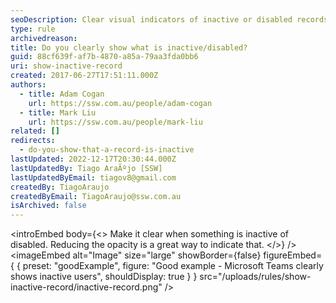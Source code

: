 ```yaml
---
seoDescription: Clear visual indicators of inactive or disabled records help prevent confusion and ensure a seamless user experience.
type: rule
archivedreason:
title: Do you clearly show what is inactive/disabled?
guid: 88cf639f-af7b-4870-a85a-79aa3fda0bb6
uri: show-inactive-record
created: 2017-06-27T17:51:11.000Z
authors:
  - title: Adam Cogan
    url: https://ssw.com.au/people/adam-cogan
  - title: Mark Liu
    url: https://ssw.com.au/people/mark-liu
related: []
redirects:
  - do-you-show-that-a-record-is-inactive
lastUpdated: 2022-12-17T20:30:44.000Z
lastUpdatedBy: Tiago AraÃºjo [SSW]
lastUpdatedByEmail: tiagov8@gmail.com
createdBy: TiagoAraujo
createdByEmail: TiagoAraujo@ssw.com.au
isArchived: false
---
```


<introEmbed
  body={<>
Make it clear when something is inactive of disabled. Reducing the opacity is a great way to indicate that.
  </>}
/>
<imageEmbed
  alt="Image"
  size="large"
  showBorder={false}
  figureEmbed={ {
    preset: "goodExample",
    figure: "Good example - Microsoft Teams clearly shows inactive users",
    shouldDisplay: true
  } }
  src="/uploads/rules/show-inactive-record/inactive-record.png"
/>
